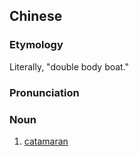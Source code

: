 {{also|双体船}}
==Chinese==
{{zh-forms|s=双体船}}

===Etymology===
Literally, "double body boat."

===Pronunciation===
{{zh-pron
|m=shuāngtǐchuán
|c=soeng1 tai2 syun4
|cat=n
}}

===Noun===
{{zh-noun}}

# [[catamaran]]